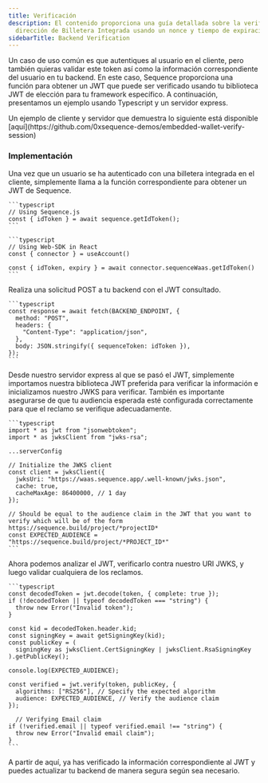 ```yaml
---
title: Verificación
description: El contenido proporciona una guía detallada sobre la verificación de propiedad de una
  dirección de Billetera Integrada usando un nonce y tiempo de expiración opcional.
sidebarTitle: Backend Verification
---
```


Un caso de uso común es que autentiques al usuario en el cliente, pero también quieras validar este token así como la información correspondiente del usuario en tu backend. En este caso, Sequence proporciona una función para obtener un JWT que puede ser verificado usando tu biblioteca JWT de elección para tu framework específico. A continuación, presentamos un ejemplo usando Typescript y un servidor express.

<Note>
  Un ejemplo de cliente y servidor que demuestra lo siguiente está disponible [aquí](https://github.com/0xsequence-demos/embedded-wallet-verify-session)
</Note>

### Implementación

<Steps>
  <Step title="Request IdToken via Client">
    Una vez que un usuario se ha autenticado con una billetera integrada en el cliente, simplemente llama a la función correspondiente para obtener un JWT de Sequence.

    ```typescript
    // Using Sequence.js
    const { idToken } = await sequence.getIdToken();
    ```

    ```typescript
    // Using Web-SDK in React
    const { connector } = useAccount()

    const { idToken, expiry } = await connector.sequenceWaas.getIdToken()
    ```
  </Step>

  <Step title="Pass JWT to Backend">
    Realiza una solicitud POST a tu backend con el JWT consultado.

    ```typescript
    const response = await fetch(BACKEND_ENDPOINT, {
      method: "POST",
      headers: {
        "Content-Type": "application/json",
      },
      body: JSON.stringify({ sequenceToken: idToken }),
    });
    ```
  </Step>

  <Step title="Import JWT libraries and initialize JWKS">
    Desde nuestro servidor express al que se pasó el JWT, simplemente importamos nuestra biblioteca JWT preferida para verificar la información e inicializamos nuestro JWKS para verificar. También es importante asegurarse de que tu audiencia esperada esté configurada correctamente para que el reclamo se verifique adecuadamente.

    ```typescript
    import * as jwt from "jsonwebtoken";
    import * as jwksClient from "jwks-rsa";

    ...serverConfig

    // Initialize the JWKS client
    const client = jwksClient({
      jwksUri: "https://waas.sequence.app/.well-known/jwks.json",
      cache: true,
      cacheMaxAge: 86400000, // 1 day
    });

    // Should be equal to the audience claim in the JWT that you want to verify which will be of the form https://sequence.build/project/*projectID*
    const EXPECTED_AUDIENCE = "https://sequence.build/project/*PROJECT_ID*"
    ```
  </Step>

  <Step title="Decoding JWT and Verifying Claims">
    Ahora podemos analizar el JWT, verificarlo contra nuestro URI JWKS, y luego validar cualquiera de los reclamos.

    ```typescript
    const decodedToken = jwt.decode(token, { complete: true });
    if (!decodedToken || typeof decodedToken === "string") {
      throw new Error("Invalid token");
    }

    const kid = decodedToken.header.kid;
    const signingKey = await getSigningKey(kid);
    const publicKey = (
      signingKey as jwksClient.CertSigningKey | jwksClient.RsaSigningKey
    ).getPublicKey();

    console.log(EXPECTED_AUDIENCE);

    const verified = jwt.verify(token, publicKey, {
      algorithms: ["RS256"], // Specify the expected algorithm
      audience: EXPECTED_AUDIENCE, // Verify the audience claim
    });

      // Verifying Email claim
    if (!verified.email || typeof verified.email !== "string") {
      throw new Error("Invalid email claim");
    }
    ```
  </Step>

  <Step title="Update your backend">
    A partir de aquí, ya has verificado la información correspondiente al JWT y puedes actualizar tu backend de manera segura según sea necesario.
  </Step>
</Steps>
